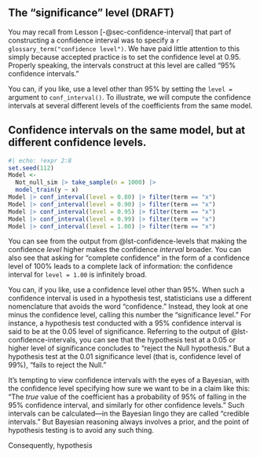 <!-- Topic29-03 -->
::: {.callout-note collapse="true" #enr-29-03}
## The "significance" level (DRAFT)

You may recall from Lesson [-@sec-confidence-interval] that part of constructing a confidence interval was to specify a `r glossary_term("confidence level")`. We have paid little attention to this simply because accepted practice is to set the confidence level at 0.95. Properly speaking, the intervals construct at this level are called "95% confidence intervals."

You can, if you like, use a level other than 95% by setting the `level =` argument to `conf_interval()`. To illustrate, we will compute the confidence intervals at several different levels of the coefficients from the same model.

::: {#lst-confidence-levels}
## Confidence intervals on the same model, but at different confidence levels.
```r
#| echo: !expr 2:8
set.seed(112)
Model <- 
  Not_null_sim |> take_sample(n = 1000) |>  
  model_train(y ~ x)
Model |> conf_interval(level = 0.80) |> filter(term == "x")
Model |> conf_interval(level = 0.90) |> filter(term == "x")
Model |> conf_interval(level = 0.95) |> filter(term == "x")
Model |> conf_interval(level = 0.99) |> filter(term == "x")
Model |> conf_interval(level = 1.00) |> filter(term == "x")
```
:::

You can see from the output from @lst-confidence-levels that making the confidence *level* higher makes the confidence *interval* broader. You can also see that asking for "complete confidence" in the form of a confidence level of 100% leads to a complete lack of information: the confidence interval for `level = 1.00` is infinitely broad.

You can, if you like, use a confidence level other than 95%. When such a confidence interval is used in a hypothesis test, statisticians use a different nomenclature that avoids the word "confidence." Instead, they look at one minus the confidence level, calling this number the "significance level." For instance, a hypothesis test conducted with a 95% confidence interval is said to be at the 0.05 level of significance. Referring to the output of @lst-confidence-intervals, you can see that the hypothesis test at a 0.05 or higher level of significance concludes to "reject the Null hypothesis." But a hypothesis test at the 0.01 significance level (that is, confidence level of 99%), "fails to reject the Null."

It's tempting to view confidence intervals with the eyes of a Bayesian, with the confidence level specifying how sure we want to be in a claim like this: "The *true* value of the coefficient has a probability of 95% of falling in the 95% confidence interval, and similarly for other confidence levels." Such intervals can be calculated---in the Bayesian lingo they are called "credible intervals." But Bayesian reasoning always involves a prior, and the point of hypothesis testing is to avoid any such thing. 

Consequently, hypothesis 

:::
